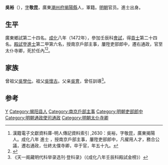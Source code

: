 {{Otheruses|other=名为吴裕的其他人物|吴裕}}

'''吳裕'''（{{bd|1443年||1501年}}），[[表字|字]]'''敬昆'''，廣東[[潮州府|潮州府]][[揭陽縣|揭陽縣]]人，軍籍。[[明朝|明朝]]官员。進士出身。

== 生平 ==
廣東鄉試第二十四名。[[成化|成化]]八年（1472年），參加壬辰科[[會試|會試]]，得[[貢士|貢士]]第二十四名。[[殿試|殿試]]登[[進士|進士]]第二甲第六名，授南京戶部主事，屢陞吏部郎中，遷右通政，官至太仆寺卿，死於任內<ref>漢籍電子文獻資料庫-明人傳記資料索引 ,2630：吳裕，字敬昆，廣東揭陽人。成化八年 進士 ，授南京戶部主事，屢陞吏部郎中，凡擢用人才，務合公議，遷右通政，仕終太僕寺卿，卒于官，年五十九。</ref><ref>{{cite news|title=明朝潮州府文进士名录|url=http://zt.czonline.net/2010wenhua/txcr/chaorendongtai/kejiao/2010-12-02/31625.html|accessdate=2013-08-07|newspaper=潮州热线|archive-url=https://web.archive.org/web/20131004220414/http://zt.czonline.net/2010wenhua/txcr/chaorendongtai/kejiao/2010-12-02/31625.html|archive-date=2013-10-04|dead-url=yes}}</ref>。

== 家族 ==
曾祖父[[吳學仕|吳學仕]]。祖父[[吳懷古|吳懷古]]。父亲[[吳冑|吳冑]]，曾任訓導<ref>《天一阁藏明代科举录选刊·登科录》（《成化八年壬辰科殿試金榜》）</ref>。

==参考==
{{reflist}}

{{成化八年壬辰科殿試金榜}}

{{Authority control}}

{{DEFAULTSORT:Wu吴}}
[[Category:吴姓|Y]]
[[Category:揭阳县人|Category:揭阳县人]]
[[Category:南京戶部主事|Category:南京戶部主事]]
[[Category:明朝吏部郎中|Category:明朝吏部郎中]]
[[Category:明朝通政使司通政|Category:明朝通政使司通政]]
[[Category:明朝太仆寺卿|Category:明朝太仆寺卿]]


{{明朝官员小作品}}